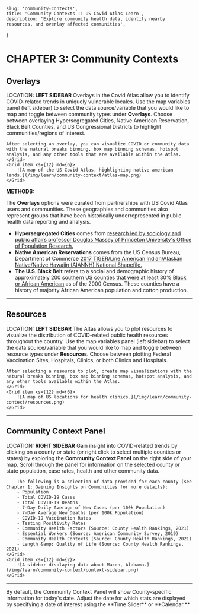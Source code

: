 
    slug: 'community-contexts',
    title: 'Community Contexts :: US Covid Atlas Learn',
    description: 'Explore community health data, identify nearby resources, and overlay affected communities',
}

# CHAPTER 3: Community Contexts

## Overlays

LOCATION:  **<Icon symbol="settings" />  LEFT SIDEBAR**
<Grid container spacing={8}>
    <Grid item xs={12} md={6}>
    Overlays in the Covid Atlas allow you to identify COVID-related trends in uniquely vulnerable locales. Use the map variables panel (left sidebar) to select the data source/variable that you would like to map and toggle between community types under **Overlays**. Choose between overlaying Hypersegregated Cities, Native American Reservation, Black Belt Counties, and US Congressional Districts to highlight communities/regions of interest.

    After selecting an overlay, you can visualize COVID or community data with the natural breaks binning, box map binning schemas, hotspot analysis, and any other tools that are available within the Atlas.
    </Grid>
    <Grid item xs={12} md={6}>
        ![A map of the US Covid Atlas, highlighting native american lands.](/img/learn/community-context/atlas-map.png)
    </Grid>
</Grid>

**METHODS:**

The **Overlays** options were curated from partnerships with US Covid Atlas users and communities. These geographies and communities also represent groups that have been historically underrepresented in public health data reporting and analysis.

* **Hypersegregated Cities** comes from [research led by sociology and public affairs professor Douglas Massey of Princeton University&#39;s Office of Population Research.](https://www.princeton.edu/news/2015/05/18/hypersegregated-cities-face-tough-road-change)
* **Native American Reservations** comes from the US Census Bureau, Department of Commerce [2017 TIGER/Line American Indian/Alaskan Native/Native Hawaiin (AIANNH) National Shapefile.](https://catalog.data.gov/dataset/tiger-line-shapefile-2017-nation-u-s-current-american-indian-alaska-native-native-hawaiian-area)
* **The U.S. Black Belt** refers to a social and demographic history of approximately 200 [southern US counties that were at least 30% Black or African American](https://en.wikipedia.org/wiki/Black_Belt_in_the_American_South) as of the 2000 Census. These counties have a history of majority African American population and cotton production.

---

## Resources

LOCATION:  **<Icon symbol="settings" />  LEFT SIDEBAR**
<Grid container>
    <Grid item xs={12} md={6}>
    The Altas allows you to plot resources to visualize the distribution of COVID-related public health resources throughout the country. Use the map variables panel (left sidebar) to select the data source/variable that you would like to map and toggle between resource types under **Resources**. Choose between plotting Federal Vaccination Sites, Hospitals, Clinics, or both Clinics and Hospitals.

    After selecting a resource to plot, create map visualizations with the natural breaks binning, box map binning schemas, hotspot analysis, and any other tools available within the Atlas.
    </Grid>
    <Grid item xs={12} md={6}>
        ![A map of US locations for health clinics.](/img/learn/community-context/resources.png)
    </Grid>
</Grid>

---

## Community Context Panel

LOCATION:  **<Icon symbol="summary" />  RIGHT SIDEBAR**
<Grid container>
    <Grid item xs={12} md={10}>
        Gain insight into COVID-related trends by clicking on a county or state (or right click to select multiple counties or states) by exploring the **Community Context Panel** on the right side of your map. Scroll through the panel for information on the selected county or state population, case rates, health and other community data.
    
        The following is a selection of data provided for each county (see Chapter 1: Gaining Insights on Communities for more details):
        - Population
        - Total COVID-19 Cases
        - Total COVID-19 Deaths
        - 7-Day Daily Average of New Cases (per 100k Population)
        - 7-Day Average New Deaths (per 100k Population)
        - COVID-19 Vaccination Rates
        - Testing Positivity Rates
        - Community Health Factors (Source: County Health Rankings, 2021)
        - Essential Workers (Source: American Community Survey, 2019)
        - Community Health Contexts (Source: County Health Rankings, 2021)
        - Length &amp; Quality of Life (Source: County Health Rankings, 2021)
    </Grid>
    <Grid item xs={12} md={2}>
        ![A sidebar displaying data about Macon, Alabama.](/img/learn/community-context/context-sidebar.png)
    </Grid>
</Grid>

---

<HintBox>
    By default, the Community Context Panel will show County-specific information for today&#39;s date. 
    Adjust the date for which stats are displayed by specifying a date of interest using the **Time Slider** or **Calendar.**
</HintBox>